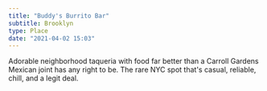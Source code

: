 ```yaml
---
title: "Buddy's Burrito Bar"
subtitle: Brooklyn
type: Place
date: "2021-04-02 15:03"
---
```


Adorable neighborhood taqueria with food far better than a Carroll Gardens Mexican joint has any right to be. The rare NYC spot that's casual, reliable, chill, and a legit deal.